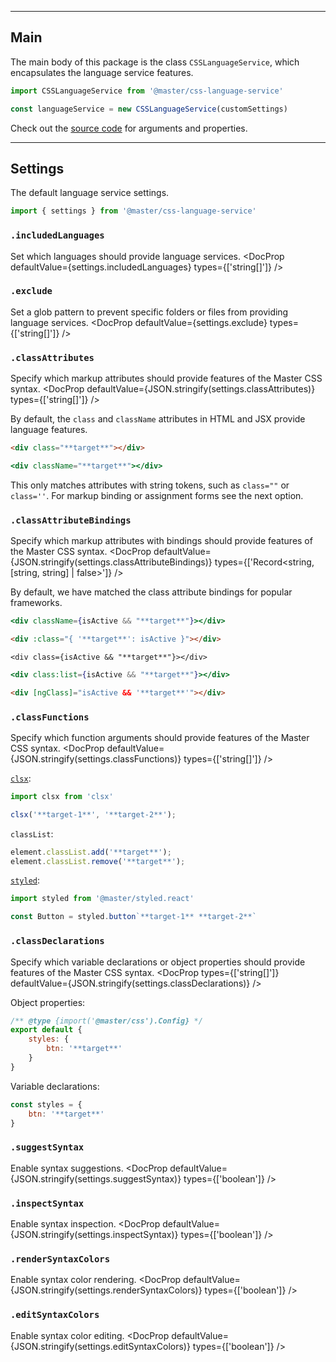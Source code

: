 
---

## Main

The main body of this package is the class `CSSLanguageService`, which encapsulates the language service features.
```js
import CSSLanguageService from '@master/css-language-service'

const languageService = new CSSLanguageService(customSettings)
```

Check out the [source code](https://github.com/master-co/css/blob/rc/packages/language-service/src/core.ts) for arguments and properties.


---

## Settings
The default language service settings.
```js
import { settings } from '@master/css-language-service'
```

### `.includedLanguages`
Set which languages ​​should provide language services.
<DocProp defaultValue={settings.includedLanguages} types={['string[]']} />

### `.exclude`
Set a glob pattern to prevent specific folders or files from providing language services.
<DocProp defaultValue={settings.exclude} types={['string[]']} />

### `.classAttributes`
Specify which markup attributes should provide features of the Master CSS syntax.
<DocProp defaultValue={JSON.stringify(settings.classAttributes)} types={['string[]']} />

By default, the `class` and `className` attributes in HTML and JSX provide language features.
```html name=html
<div class="**target**"></div>
```
```jsx name=jsx
<div className="**target**"></div>
```
This only matches attributes with string tokens, such as `class=""` or `class=''`. For markup binding or assignment forms see the next option.

### `.classAttributeBindings`
Specify which markup attributes with bindings should provide features of the Master CSS syntax.
<DocProp defaultValue={JSON.stringify(settings.classAttributeBindings)} types={['Record<string, [string, string] | false>']} />

By default, we have matched the class attribute bindings for popular frameworks.
```jsx name=jsx
<div className={isActive && "**target**"}></div>
```
```html name=vue
<div :class="{ '**target**': isActive }"></div>
```
```svelte name=svelte
<div class={isActive && "**target**"}></div>
```
```jsx name=astro
<div class:list={isActive && "**target**"}></div>
```
```html name=angular
<div [ngClass]="isActive && '**target**'"></div>
```

### `.classFunctions`
Specify which function arguments should provide features of the Master CSS syntax.
<DocProp defaultValue={JSON.stringify(settings.classFunctions)} types={['string[]']} />

[`clsx`](https://github.com/lukeed/clsx):
```js
import clsx from 'clsx'

clsx('**target-1**', '**target-2**');
```
`classList`:
```js
element.classList.add('**target**');
element.classList.remove('**target**');
```
[`styled`](https://github.com/master-co/styled):
```js
import styled from '@master/styled.react'

const Button = styled.button`**target-1** **target-2**`
```

### `.classDeclarations`
Specify which variable declarations or object properties should provide features of the Master CSS syntax.
<DocProp types={['string[]']} defaultValue={JSON.stringify(settings.classDeclarations)} />

Object properties:
```js name=master.css.js
/** @type {import('@master/css').Config} */
export default {
    styles: {
        btn: '**target**'
    }
}
```
Variable declarations:
```js
const styles = {
    btn: '**target**'
}
```

### `.suggestSyntax`
Enable syntax suggestions.
<DocProp defaultValue={JSON.stringify(settings.suggestSyntax)} types={['boolean']} />

### `.inspectSyntax`
Enable syntax inspection.
<DocProp defaultValue={JSON.stringify(settings.inspectSyntax)} types={['boolean']} />

### `.renderSyntaxColors`
Enable syntax color rendering.
<DocProp defaultValue={JSON.stringify(settings.renderSyntaxColors)} types={['boolean']} />

### `.editSyntaxColors`
Enable syntax color editing.
<DocProp defaultValue={JSON.stringify(settings.editSyntaxColors)} types={['boolean']} />
